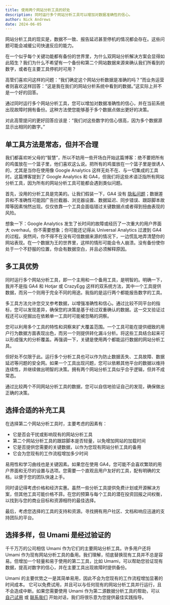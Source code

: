 ```yaml
---
title: 使用两个网站分析工具的好处
description: 同时运行多个网站分析工具可以增加对数据准确性的信心。
author: Nick Andrews
date: 2024-06-05
---
```


网站分析工具的现实是，数据不一致、报告延迟甚至停机的情况都会存在。这些问题可能会减缓公司快速反应的能力。

在一个似乎每个关键功能都有备份的世界里，为什么双网站分析解决方案会显得如此陌生？我们为什么不希望有一个备份和第二个网站数据来源来确认我们所看到的数字，或者在主要工具停机时可用？

高管们喜欢问这样的问题：“我们确定这个网站分析数据是准确的吗？”而业务运营者则喜欢这样回答：“这是我在我们的网站分析系统中看到的数据。”这实际上并不是一个好的回答。

通过同时运行多个网站分析工具，您可以增加对数据准确性的信心，并在当前系统出现故障时拥有备份。这种方法使您能够基于多个数据点做出更好的决策。

对此高管提问的更好回答应该是：“我们对这些数字的信心很高，因为多个数据源显示出相同的数字。”

## 单工具方法是常态，但并不合理

我们都喜欢听父母的“智慧”，所以不妨用一些开场白开始这篇博客：绝不要把所有的鸡蛋放在一个篮子里，他们喜欢这么说。把所有的鸡蛋放在一个篮子里是很诱人的，尤其是当你在使用像 Google Analytics 这样无处不在、与一切集成的工具时。这篇博客提到了 Google Analytics 和 GA4，但我们将这些术语泛指所有网站分析工具，因为所有的网站分析工具可能都会遇到类似问题。

首先，没用的分析工具是完美的。让我们假装一下，GA4 没有 [隐私问题](/blog/umami-the-better-google-analytics-alternative)；数据差异和不准确性可能因广告拦截器、浏览器设置、数据延迟、同步错误、跟踪脚本故障等因素悄然出现。仅仅依靠一个工具会面临错过关键数据点或者得到扭曲表现的风险。

想象一下：Google Analytics 发生了长时间的故障或经历了一次重大的用户界面大 overhaul。你不需要想象；你可能还记得从 Universal Analytics 过渡到 GA4 的过程。突然间，你不得不在没有可信数据来源的情况下，一边慌乱地弄清楚你的网站表现。在一个数据为王的世界里，这样的情形可能会令人崩溃。没有备份使你处于一个不舒服的位置，你会有数据空白，并且必须解释原因。

## 多工具优势

同时运行多个网站分析工具，即一个主用和一个备用工具，是明智的。明确一下，我并不是指 GA4 和 Hotjar 或 CrazyEgg 这样的双系统方法，其中一个工具提供数据，而另一个则用于完全不同的用途。我指的是运行两个都能报告数字的工具。

多工具方法允许您交叉参考数据，以增强准确性和信心。通过比较不同平台的指标，您可以发现差异，确保您的决策是基于经过双重确认的数据。这一交叉验证过程还可以挖掘出在依赖单一工具时可能被忽略的洞察。

您可以利用多个工具的特性和洞察来扩大覆盖范围。一个工具可能在提供细致的用户行为数据方面表现出色，而另一个则提供转化漏斗分析。将这些工具结合起来可以形成强大的分析覆盖。再强调一下，关键是使用两个都能运行数据的网站分析工具。

但好处不仅限于此。运行多个分析工具也可以作为防止数据丢失、工具故障、数据延迟等问题的安全网。如果一个工具出现问题，您可以依赖其他平台的数据以维持连续性，并继续做出明智的决策。拥有两个网站分析工具似乎合乎逻辑，但并不成常态。

通过比较两个不同网站分析工具的数据，您可以自信地验证自己的发现，确保做出正确的决策。

## 选择合适的补充工具

在选择第二个网站分析工具时，主要考虑的因素有：

- 它是否会干扰或影响现有的网站分析工具
- 第二个网站分析工具的跟踪脚本是否轻量，以免增加网站的加载时间
- 它是否提供您需要的关键数据，以作为您现有网站分析工具的备用
- 它会为您现有的工作流程增加多少时间

易用性和学习曲线也是关键因素。如果您在使用 GA4，您可能不会喜欢繁琐的用户界面和无尽的设置与选项。您需要一个直观且用户友好的工具，配有明确的文档，以便于您的团队快速上手。

同时请记得考虑价格和经济实惠。虽然一些分析工具提供免费计划或开源解决方案，但其他工具可能价格不菲。在您的预算与每个工具的潜在投资回报之间权衡，以找到与您的商业目标和资源相符的最佳选择。

最后，考虑您选择的工具的支持和资源。寻找拥有用户社区、文档和响应迅速的支持团队的平台。

## 选择多样，但 Umami 是经过验证的

千千万万的公司相信 Umami 作为它们的主要网站分析工具。许多用户还将 Umami 作为现有网站分析工具的备用。我们理解，彻底替换现有工具并不总是容易。但增加一个轻量和易于使用的第二工具，比如 Umami，可以帮助您验证现有数据，提高对数字的信心，并在主要工具出现故障时提供备份。

Umami 的主要优势之一是其简单易用，因此不会为您现有的工作流程增加显著的时间成本。
它可以免费试用，并且可以与任何现有的网站分析工具并行运行，且不会造成中断。如果您需要使用 Umami 作为第二源数据分析工具的帮助，可以 [自己试用](https://cloud.umami.is/signup?ref=umami-blog) 或 [联系我们](mailto:hello@umami.is) 开始对话，我们将很乐意为您提供最佳实践指导。
